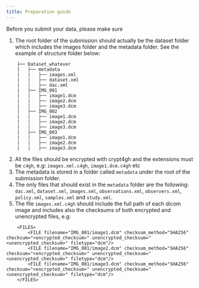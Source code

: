 ```yaml
---
title: Preparation guide
---
```

Before you submit your data, please make sure

1. The root folder of the submission should actually be the dataset folder which includes the images folder and the metadata folder. See the example of structure folder below:
```
    ├── Dataset_whatever
    |   ├── metadata
    |   |   ├── images.xml
    |   |   ├── dataset.xml
    |   |   ├── dac.xml
    |   ├── IMG_001
    |   |   ├── image1.dcm
    |   |   ├── image2.dcm
    |   |   ├── image3.dcm
    |   ├── IMG_002
    |   |   ├── image1.dcm
    |   |   ├── image2.dcm
    |   |   ├── image3.dcm
    |   ├── IMG_003
    |   |   ├── image1.dcm
    |   |   ├── image2.dcm
    |   |   ├── image3.dcm
```

2. All the files should be encrypted with crypt4gh and the extensions must be `c4gh`, e.g:
`images.xml.c4gh`, `image1.dcm.c4gh` etc
3. The metadata is stored in a folder called `metadata` under the root of the submission folder.
4. The only files that should exist in the `metadata` folder are the following: `dac.xml`, `dataset.xml`, `images.xml`, `observations.xml`, `observers.xml`, `policy.xml`, `samples.xml` and `study.xml`.
5. The file `images.xml.c4gh` should include the full path of each dicom image and includes also the checksums of both encrypted and unencrypted files, e.g:
```
    <FILES>
        <FILE filename="IMG_001/image1.dcm" checksum_method="SHA256" checksum="<encrypted_checksum>" unencrypted_checksum="<unencrypted_checksum>" filetype="dcm"/>
        <FILE filename="IMG_001/image2.dcm" checksum_method="SHA256" checksum="<encrypted_checksum>" unencrypted_checksum="<unencrypted_checksum>" filetype="dcm"/>
        <FILE filename="IMG_001/image3.dcm" checksum_method="SHA256" checksum="<encrypted_checksum>" unencrypted_checksum="<unencrypted_checksum>" filetype="dcm"/>
    </FILES>
```
